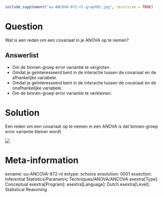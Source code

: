 ```{r, echo = FALSE, results = "hide"}
include_supplement("uu-ANCOVA-872-nl-graph01.jpg", recursive = TRUE)
```
Question
========
Wat is een reden om een covariaat in je ANOVA  op te nemen?

Answerlist
----------
* Om de binnen-groep error variantie te vergroten.
* Omdat je geïnteresseerd bent in de interactie tussen de covariaat en de afhankelijke variabele.
* Omdat je geïnteresseerd bent in de interactie tussen de covariaat en de onafhankelijke variabele.
* Om de binnen-groep error variantie te verkleinen.


Solution
========
Een reden om een covariaat op te nemen in een ANOVA is dat binnen-groep error variantie kleiner wordt.

![](uu-ANCOVA-872-nl-graph01.jpg)


Meta-information
================
exname: uu-ANCOVA-872-nl
extype: schoice
exsolution: 0001
exsection: Inferential Statistics/Parametric Techniques/ANOVA/ANCOVA
exextra[Type]: Conceptual
exextra[Program]: 
exextra[Language]: Dutch
exextra[Level]: Statistical Reasoning
